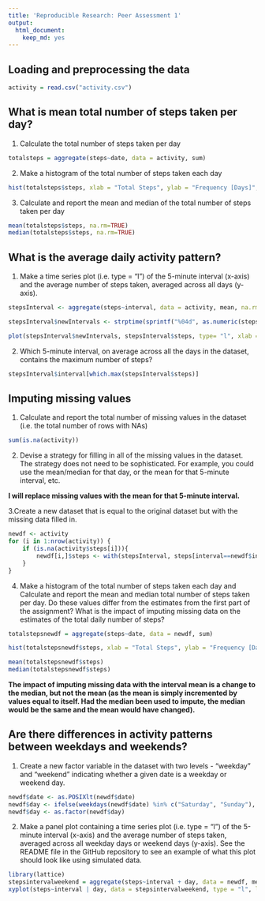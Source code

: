 ```yaml
---
title: 'Reproducible Research: Peer Assessment 1'
output:
  html_document:
    keep_md: yes
---
```



## Loading and preprocessing the data
```r
activity = read.csv("activity.csv")
```



## What is mean total number of steps taken per day?
1. Calculate the total number of steps taken per day
```r
totalsteps = aggregate(steps~date, data = activity, sum)
```
2. Make a histogram of the total number of steps taken each day
```r
hist(totalsteps$steps, xlab = "Total Steps", ylab = "Frequency [Days]", main="Histogram of total daily steps")
```

3. Calculate and report the mean and median of the total number of steps taken per day
```r
mean(totalsteps$steps, na.rm=TRUE)
median(totalsteps$steps, na.rm=TRUE)
```


## What is the average daily activity pattern?
1. Make a time series plot (i.e. type = "l") of the 5-minute interval (x-axis) and the average number of steps taken, averaged across all days (y-axis).
```r
stepsInterval <- aggregate(steps~interval, data = activity, mean, na.rm = TRUE)

stepsInterval$newIntervals <- strptime(sprintf("%04d", as.numeric(stepsInterval$interval)), format="%H%M")
```


```r
plot(stepsInterval$newIntervals, stepsInterval$steps, type= "l", xlab = "Time of Day (5-minute Intervals)", ylab = "Average Steps", main = "Average steps across all days by time of day")

```

2. Which 5-minute interval, on average across all the days in the dataset, contains the maximum number of steps?
```r
stepsInterval$interval[which.max(stepsInterval$steps)]
```
## Imputing missing values
1. Calculate and report the total number of missing values in the dataset (i.e. the total number of rows with NAs)

```r
sum(is.na(activity))
```

2. Devise a strategy for filling in all of the missing values in the dataset. The strategy does not need to be sophisticated. For example, you could use the mean/median for that day, or the mean for that 5-minute interval, etc.

**I will replace missing values with the mean for that 5-minute interval.**

3.Create a new dataset that is equal to the original dataset but with the missing data filled in.

```r
newdf <- activity
for (i in 1:nrow(activity)) {
    if (is.na(activity$steps[i])){
        newdf[i,]$steps <- with(stepsInterval, steps[interval==newdf$interval[i]])
    }
}

```

4. Make a histogram of the total number of steps taken each day and Calculate and report the mean and median total number of steps taken per day. Do these values differ from the estimates from the first part of the assignment? What is the impact of imputing missing data on the estimates of the total daily number of steps?

```r
totalstepsnewdf = aggregate(steps~date, data = newdf, sum)

hist(totalstepsnewdf$steps, xlab = "Total Steps", ylab = "Frequency [Days]", main="Histogram of total daily steps with imputed missing values" )

mean(totalstepsnewdf$steps)
median(totalstepsnewdf$steps)
```
**The impact of imputing missing data with the interval mean is a change to the median, but not the mean (as the mean is simply incremented by values equal to itself. Had the median been used to impute, the median would be the same and the mean would have changed).**

## Are there differences in activity patterns between weekdays and weekends?
1. Create a new factor variable in the dataset with two levels - "weekday" and "weekend" indicating whether a given date is a weekday or weekend day.
```r
newdf$date <- as.POSIXlt(newdf$date)
newdf$day <- ifelse(weekdays(newdf$date) %in% c("Saturday", "Sunday"), "weekend", "weekday")    
newdf$day <- as.factor(newdf$day)    
```

2. Make a panel plot containing a time series plot (i.e. type = "l") of the 5-minute interval (x-axis) and the average number of steps taken, averaged across all weekday days or weekend days (y-axis). See the README file in the GitHub repository to see an example of what this plot should look like using simulated data.

```r
library(lattice)
stepsintervalweekend = aggregate(steps~interval + day, data = newdf, mean)
xyplot(steps~interval | day, data = stepsintervalweekend, type = "l", layout = c(1,2), main = "Camparison of weekend vs weekday average steps by interval")
```

